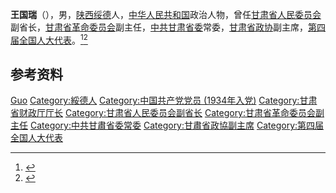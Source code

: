 {{Otheruses|other=名为王国瑞的其他人物|王国瑞}}

'''王国瑞'''（{{bd|1914年||1990年}}），男，[[陕西|陕西]][[绥德|绥德]]人，[[中华人民共和国|中华人民共和国]]政治人物，曾任[[甘肃省人民委员会|甘肃省人民委员会]]副省长，[[甘肃省革命委员会|甘肃省革命委员会]]副主任，[[中共甘肃省委|中共甘肃省委]]常委，[[甘肃省政协|甘肃省政协]]副主席，[[第四届全国人大代表|第四届全国人大代表]]。<ref>{{Cite book|title=甘肃大辞典|author=郭方忠, 张克复, 吕靖华主编|publisher=甘肃文化出版社|year=2000|isbn=|location=兰州|pages=}}</ref><ref>{{Cite book|title=中华人民共和国职官志|author=何虎生, 李耀东, 向常福主编|publisher=中国社会出版社|year=2003|isbn=9787800883934|location=北京|pages=}}</ref>

== 参考资料 ==
{{reflist}}

{{中国人物小作品}}

{{Authority control}}
{{DEFAULTSORT:Wang王}}
[[Category:王姓|Guo]]
[[Category:綏德人|Category:綏德人]]
[[Category:中国共产党党员_(1934年入党)|Category:中国共产党党员 (1934年入党)]]
[[Category:甘肃省财政厅厅长|Category:甘肃省财政厅厅长]]
[[Category:甘肃省人民委员会副省长|Category:甘肃省人民委员会副省长]]
[[Category:甘肃省革命委员会副主任|Category:甘肃省革命委员会副主任]]
[[Category:中共甘肅省委常委|Category:中共甘肅省委常委]]
[[Category:甘肅省政協副主席|Category:甘肅省政協副主席]]
[[Category:第四届全国人大代表|Category:第四届全国人大代表]]
